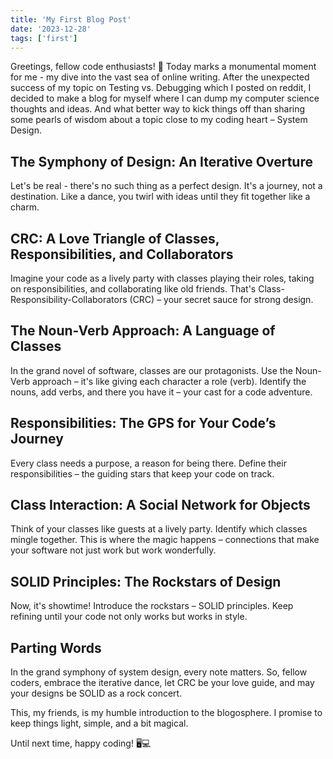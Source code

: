 ```yaml
---
title: 'My First Blog Post'
date: '2023-12-28'
tags: ['first']
---
```


Greetings, fellow code enthusiasts! 🚀 Today marks a monumental moment for me - my dive into the vast sea of online writing. After the unexpected success of my topic on Testing vs. Debugging which I posted on reddit, I decided to make a blog for myself where I can dump my computer science thoughts and ideas. And what better way to kick things off than sharing some pearls of wisdom about a topic close to my coding heart – System Design.

## The Symphony of Design: An Iterative Overture

Let's be real - there's no such thing as a perfect design. It's a journey, not a destination. Like a dance, you twirl with ideas until they fit together like a charm.

## CRC: A Love Triangle of Classes, Responsibilities, and Collaborators

Imagine your code as a lively party with classes playing their roles, taking on responsibilities, and collaborating like old friends. That's Class-Responsibility-Collaborators (CRC) – your secret sauce for strong design.

## The Noun-Verb Approach: A Language of Classes

In the grand novel of software, classes are our protagonists. Use the Noun-Verb approach – it's like giving each character a role (verb). Identify the nouns, add verbs, and there you have it – your cast for a code adventure.

## Responsibilities: The GPS for Your Code’s Journey

Every class needs a purpose, a reason for being there. Define their responsibilities – the guiding stars that keep your code on track.

## Class Interaction: A Social Network for Objects

Think of your classes like guests at a lively party. Identify which classes mingle together. This is where the magic happens – connections that make your software not just work but work wonderfully.

## SOLID Principles: The Rockstars of Design

Now, it's showtime! Introduce the rockstars – SOLID principles. Keep refining until your code not only works but works in style.

## Parting Words

In the grand symphony of system design, every note matters. So, fellow coders, embrace the iterative dance, let CRC be your love guide, and may your designs be SOLID as a rock concert.

This, my friends, is my humble introduction to the blogosphere. I promise to keep things light, simple, and a bit magical.

Until next time, happy coding! 🖥️💻
